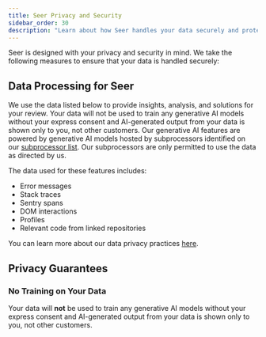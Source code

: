 ```yaml
---
title: Seer Privacy and Security
sidebar_order: 30
description: "Learn about how Seer handles your data securely and protects your privacy."
---
```


Seer is designed with your privacy and security in mind. We take the following measures to ensure that your data is handled securely:

## Data Processing for Seer

We use the data listed below to provide insights, analysis, and solutions for your review. Your data will not be used to train any generative AI models without your express consent and AI-generated output from your data is shown only to you, not other customers. Our generative AI features are powered by generative AI models hosted by subprocessors identified on our [subprocessor list](https://sentry.io/legal/subprocessors/). Our subprocessors are only permitted to use the data as directed by us.

The data used for these features includes:
- Error messages
- Stack traces
- Sentry spans
- DOM interactions
- Profiles
- Relevant code from linked repositories

You can learn more about our data privacy practices [here](/security-legal-pii/security/ai-ml-policy/#use-of-identifying-data-for-generative-ai-features).

## Privacy Guarantees

### No Training on Your Data

Your data will **not** be used to train any generative AI models without your express consent and AI-generated output from your data is shown only to you, not other customers.